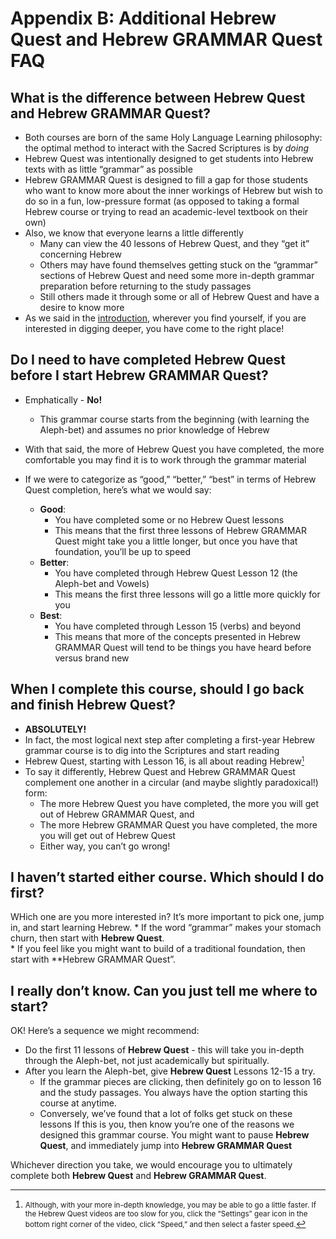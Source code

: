 # Appendix B: Additional Hebrew Quest and Hebrew GRAMMAR Quest FAQ{- #hq_hgq_faq}

<!-- Grammarly check: 10/24/2020 108 lines -->

## What is the difference between Hebrew Quest and Hebrew GRAMMAR Quest? {- #difference}

* Both courses are born of the same Holy Language Learning philosophy: the optimal method to interact with the Sacred Scriptures is by *doing*
* Hebrew Quest was intentionally designed to get students into Hebrew texts with as little "grammar" as possible
* Hebrew GRAMMAR Quest is designed to fill a gap for those students who want to know more about the inner workings of Hebrew but wish to do so in a fun, low-pressure format (as opposed to taking a formal Hebrew course or trying to read an academic-level textbook on their own)
* Also, we know that everyone learns a little differently
    * Many can view the 40 lessons of Hebrew Quest, and they "get it" concerning Hebrew
    * Others may have found themselves getting stuck on the "grammar" sections of Hebrew Quest and need some more in-depth grammar preparation before returning to the study passages
    * Still others made it through some or all of Hebrew Quest and have a desire to know more
* As we said in the [introduction](#preface), wherever you find yourself, if you are interested in digging deeper, you have come to the right place!

## Do I need to have completed Hebrew Quest before I start Hebrew GRAMMAR Quest? {-}

* Emphatically - **No!** 
    * This grammar course starts from the beginning (with learning the Aleph-bet) and assumes no prior knowledge of Hebrew
* With that said, the more of Hebrew Quest you have completed, the more comfortable you may find it is to work through the grammar material

* If we were to categorize as "good," "better," "best" in terms of Hebrew Quest completion, here's what we would say:
    * **Good**: 
        * You have completed some or no Hebrew Quest lessons  
        * This means that the first three lessons of Hebrew GRAMMAR Quest might take you a little longer, but once you have that foundation, you'll be up to speed
    * **Better**: 
        * You have completed through Hebrew Quest Lesson 12 (the Aleph-bet and Vowels)  
        * This means the first three lessons will go a little more quickly for you
    * **Best**: 
        * You have completed through Lesson 15 (verbs) and beyond
        * This means that more of the concepts presented in Hebrew GRAMMAR Quest will tend to be things you have heard before versus brand new

## When I complete this course, should I go back and finish Hebrew Quest? {-}

* **ABSOLUTELY!**
* In fact, the most logical next step after completing a first-year Hebrew grammar course is to dig into the Scriptures and start reading  
* Hebrew Quest, starting with Lesson 16, is all about reading Hebrew<small>^[<small>Although, with your more in-depth knowledge, you may be able to go a little faster. If the Hebrew Quest videos are too slow for you, click the "Settings" gear icon in the bottom right corner of the video, click "Speed," and then select a faster speed.</small>]</small>
* To say it differently, Hebrew Quest and Hebrew GRAMMAR Quest complement one another in a circular (and maybe slightly paradoxical!) form:
    * The more Hebrew Quest you have completed, the more you will get out of Hebrew GRAMMAR Quest, and
    * The more Hebrew GRAMMAR Quest you have completed, the more you will get out of Hebrew Quest
    * Either way, you can't go wrong!

## I haven't started either course.  Which should I do first? {-}

WHich one are you more interested in?  It's more important to pick one, jump in, and start learning Hebrew. 
* If the word "grammar" makes your stomach churn, then start with **Hebrew Quest**.  
* If you feel like you might want to build of a traditional foundation, then start with **Hebrew GRAMMAR Quest".

## I really don't know.  Can you just tell me where to start? {-}

OK! Here's a sequence we might recommend:

* Do the first 11 lessons of **Hebrew Quest** - this will take you in-depth through the Aleph-bet, not just academically but spiritually.
* After you learn the Aleph-bet, give **Hebrew Quest** Lessons 12-15 a try.  
    * If the grammar pieces are clicking, then definitely go on to lesson 16 and the study passages.  You always have the option starting this course at anytime.
    * Conversely, we've found that a lot of folks get stuck on these lessons  If this is you, then know you're one of the reasons we designed this grammar course. You might want to pause **Hebrew Quest**, and immediately jump into **Hebrew GRAMMAR Quest**
    
Whichever direction you take, we would encourage you to ultimately complete both **Hebrew Quest** and **Hebrew GRAMMAR Quest**.

